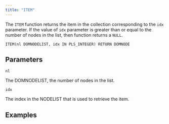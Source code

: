 ```yaml
---
title: "ITEM"
---
```


The `ITEM` function returns the item in the collection corresponding to the `idx` parameter. If the value of `idx` parameter is greater than or equal to the number of nodes in the list, then function returns a `NULL`.

```
ITEM(nl DOMNODELIST, idx IN PLS_INTEGER) RETURN DOMNODE
```

## Parameters

`nl`

The DOMNODELIST, the number of nodes in the list.

`idx`

The index in the NODELIST that is used to retrieve the item.

## Examples